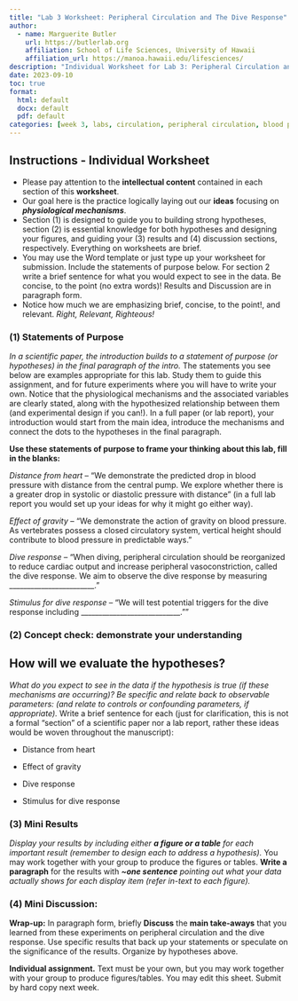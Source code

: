 ```yaml
---
title: "Lab 3 Worksheet: Peripheral Circulation and The Dive Response"
author:
  - name: Marguerite Butler
    url: https://butlerlab.org
    affiliation: School of Life Sciences, University of Hawaii
    affiliation_url: https://manoa.hawaii.edu/lifesciences/
description: "Individual Worksheet for Lab 3: Peripheral Circulation and The Dive Response"
date: 2023-09-10
toc: true
format: 
  html: default  
  docx: default  
  pdf: default  
categories: [week 3, labs, circulation, peripheral circulation, blood pressure, dive response, worksheet]
---
```


::: {.callout-tip}  
# Instructions - Individual Worksheet
- Please pay attention to the __intellectual content__ contained in each section of this __worksheet__. 
- Our goal here is the practice logically laying out our __ideas__ focusing on ___physiological mechanisms___. 
-  Section \(1\) is designed to guide you to building strong hypotheses, section (2) is essential knowledge for both hypotheses and designing your figures, and guiding your (3) results and (4) discussion sections, respectively. Everything on worksheets are brief. 
- You may use the Word template or just type up your worksheet for submission. Include the statements of purpose below. For section 2 write a brief sentence for what you would expect to see in the data. Be concise, to the point (no extra words)! Results and Discussion are in paragraph form. 
- Notice how much we are emphasizing brief, concise, to the point!, and relevant. _Right, Relevant, Righteous!_
:::


### __(1) Statements of Purpose__
::: {.callout-tip}  
_In a scientific paper, the introduction builds to a statement of purpose (or hypotheses) in the final paragraph of the intro._ The statements you see below are examples appropriate for this lab. Study them to guide this assignment, and for future experiments where you will have to write your own. Notice that the physiological mechanisms and the associated variables are clearly stated, along with the hypothesized relationship between them (and experimental design if you can!). In a full paper (or lab report), your introduction would start from the main idea, introduce the mechanisms and connect the dots to the hypotheses in the final paragraph.
:::
__Use these statements of purpose to frame your thinking about this lab, fill in the blanks:__

_Distance from heart_ -- "We demonstrate the predicted drop in blood pressure with distance from the central pump. We explore whether there is a greater drop in systolic or diastolic pressure with distance" (in a full lab report you would set up your ideas for why it might go either way). 

_Effect of gravity_ -- "We demonstrate the action of gravity on blood pressure. As vertebrates possess a closed circulatory system, vertical height should contribute to blood pressure in predictable ways."

_Dive response_ -- "When diving, peripheral circulation should be reorganized to reduce cardiac output and increase peripheral vasoconstriction, called the dive response. We aim to observe the dive response by measuring ________________________."

_Stimulus for dive response_ -- "We will test potential triggers for the dive response including ____________________________.""  

### __(2) Concept check: demonstrate your understanding__

::: {.callout-note}  
# How will we evaluate the hypotheses?
_What do you expect to see in the data if the hypothesis is true (if these mechanisms are occurring)? Be specific and relate back to observable parameters: (and relate to controls or confounding parameters, if appropriate)._ Write a brief sentence for each (just for clarification, this is not a formal "section" of a scientific paper nor a lab report, rather these ideas would be woven throughout the manuscript):

-  Distance from heart

-  Effect of gravity 

-  Dive response

-  Stimulus for dive response
:::

### (3) Mini Results

_Display your results by including either __a figure or a table__ for each important result (remember to design each to address a hypothesis)._ You may work together with your group to produce the figures or tables. __Write a paragraph__ for the results with ___~one sentence__ pointing out what your data actually shows for each display item (refer in-text to each figure)._ 

### (4) Mini Discussion: 

__Wrap-up:__ In paragraph form, briefly __Discuss__ the __main take-aways__ that you learned from these experiments on peripheral circulation and the dive response. Use specific results that back up your statements or speculate on the significance of the results. Organize by hypotheses above.

__Individual assignment.__ Text must be your own, but you may work together with your group to produce figures/tables. You may edit this sheet. Submit by hard copy next week.